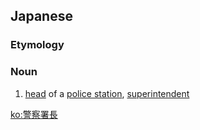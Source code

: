 ==Japanese==
{{ja-kanjitab|けい|さつ|しょ|ちょう|yomi=o}}

===Etymology===
{{suffix|警察署|長|t1=police station|t2=head|lang=ja|sort=けいさつしょちょう}}

===Noun===
{{ja-noun|けいさつしょちょう}}

# [[head]] of a [[police station]], [[superintendent]]

[[ko:警察署長]]